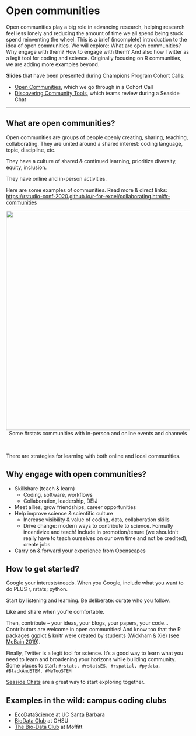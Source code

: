 # Open communities {#communities} 

Open communities play a big role in advancing research, helping research feel less lonely and reducing the amount of time we all spend being stuck spend reinventing the wheel. This is a brief (incomplete) introduction to the idea of open communities. We will explore: What are open communities? Why engage with them? How to engage with them? And also how Twitter as a legit tool for coding and science.  Originally focusing on R communities, we are adding more examples beyond. 

**Slides** that have been presented during Champions Program Cohort Calls: 

- [Open Communities](https://docs.google.com/presentation/d/17HSNmBYvPw-7Prioys7WIhL9QGVb3s3bJCLaAJVaChc/edit?usp=sharing), which we go through in a Cohort Call
- [Discovering Community Tools](https://docs.google.com/presentation/d/1czvMz7a84jkaYDwHlG1cuKyf9B0mciQJVOFcc7hZtpU/edit?usp=sharing), which teams review during a Seaside Chat

---

## What are open communities? 

Open communities are groups of people openly creating, sharing, teaching, collaborating. They are united around a shared interest: coding language, topic, discipline, etc. 

They have a culture of shared & continued learning, prioritize diversity, equity, inclusion. 

They have online and in-person activities.


Here are some examples of communities. Read more & direct links: <https://rstudio-conf-2020.github.io/r-for-excel/collaborating.html#r-communities>

<center>
  <img src="img/rstats-communities.png" width="600px"></a>
   <figcaption>Some #rstats communities with in-person and online events and channels</figcaption>
</center>
<br>

There are strategies for learning with both online and local communities. 

## Why engage with open communities? 

- Skillshare (teach & learn) 
  - Coding, software, workflows
  - Collaboration, leadership, DEIJ
- Meet allies, grow friendships, career opportunities
- Help improve science & scientific culture 
  - Increase visibility & value of coding, data, collaboration skills
  - Drive change: modern ways to contribute to science. Formally incentivize and teach! Include in promotion/tenure (we shouldn’t really have to teach ourselves on our own time and not be credited), create jobs 
- Carry on & forward your experience from Openscapes

## How to get started? 

Google your interests/needs. When you Google, include what you want to do PLUS r, rstats; python. 

Start by listening and learning. Be deliberate: curate who you follow. 

Like and share when you’re comfortable. 

Then, contribute – your ideas, your blogs, your papers, your code… Contributors are welcome in open communities! And know too that the R packages ggplot & knitr were 
created by students (Wickham & Xie) (see [McBain 2019](https://resources.rstudio.com/rstudio-conf-2019/our-colour-of-magic-the-open-sourcery-of-fantastic-r-packages)). 

Finally, Twitter is a legit tool for science. It's a good way to learn what you need to learn and broadening your horizons while building community. Some places to start: `#rstats, #rstatsES, #rspatial, #pydata, #BlackAndSTEM, #MeTooSTEM`
 
[Seaside Chats](https://github.com/Openscapes/seaside-chats#seaside-chats) are a great way to start exploring together. 

## Examples in the wild: campus coding clubs

- [EcoDataScience](http://eco-data-science.github.io/) at UC Santa Barbara
- [BioData Club](https://biodata-club.github.io) at OHSU
- [The Bio-Data Club](https://www.biodataclub.org/) at Moffitt